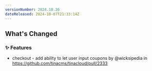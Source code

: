 ```yaml
---
versionNumber: 2024.10.26
dateReleased: 2024-10-07T21:33:14Z
---
```


## What's Changed
### ✨ Features
* checkout - add ability to let user input coupons by @wicksipedia in https://github.com/tinacms/tinacloud/pull/2333



